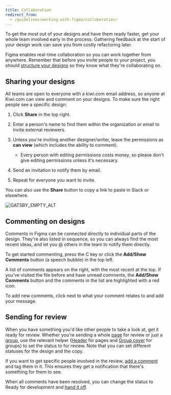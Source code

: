 ```yaml
---
title: Collaboration
redirect_from:
  - /guidelines/working-with-figma/collaboration/
---
```


To get the most out of your designs and have them ready faster,
get your whole team involved early in the process.
Gathering feedback at the start of your design work can save you from costly refactoring later.

Figma enables real-time collaboration so you can work together from anywhere.
Remember that before you invite people to your project,
you should [structure your designs](/kiwi-use/guides/working-with-figma/structure/)
so they know what they're collaborating on.

## **Sharing your designs**

All teams are open to everyone with a kiwi.com email address,
so anyone at Kiwi.com can view and comment on your designs.
To make sure the right people see a specific design:

1.  Click **Share** in the top right.
2.  Enter a person's name to find them within the organization
    or email to invite external reviewers.
3.  Unless you're inviting another designer/writer,
    leave the permissions as **can view** (which includes the ability to comment).

    - Every person with editing permissions costs money,
      so please don't give editing permissions unless it's necessary.

4.  Send an invitation to notify them by email.
5.  Repeat for everyone you want to invite.

You can also use the **Share** button to copy a link to paste in Slack or elsewhere.

![GATSBY_EMPTY_ALT](../../../../images/working-with-figma/FigmaShare.png)

## **Commenting on designs**

Comments in Figma can be connected directly to individual parts of the design.
They're also listed in sequence, so you can always find the most recent ideas,
and let you @ others in the team to notify them directly.

To get started commenting,
press the C key or click the **Add/Show Comments** button (a speech bubble) in the top left.

A list of comments appears on the right, with the most recent at the top.
If you've visited the file before and have unread comments,
the **Add/Show Comments** button and the comments in the list are highlighted with a red icon.

To add new comments, click next to what your comment relates to and add your message.

## Sending for review

When you have something you'd like other people to take a look at,
get it ready for review.
Whether you're sending a whole [page](/kiwi-use/guides/working-with-figma/structure/#pages)
for review or just a [group](/kiwi-use/guides/working-with-figma/structure/#groups),
use the relevant helper ([Header](https://www.figma.com/file/Mutou0a3WLf4bZrApWVRU9Kz/Helpers?node-id=74020%3A79)
for pages and [Group cover](https://www.figma.com/file/Mutou0a3WLf4bZrApWVRU9Kz/Helpers?node-id=73553%3A11)
for groups) to set the status to for review.
Note that you can set different statuses for the design and the copy.

If you want to get specific people involved in the review,
[add a comment](#commenting-on-designs) and tag them in it.
This ensures they get a notification that there's something for them to see.

When all comments have been resolved,
you can change the status to Ready for development
and [hand it off](/kiwi-use/guides/working-with-figma/handoff/#sending-designs-to-development).
